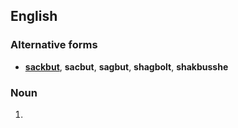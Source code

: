 {{wikipedia|Sackbut}}
==English==

===Alternative forms===
* '''[[sackbut]]''', '''sacbut''', '''sagbut''', '''shagbolt''', '''shakbusshe'''

===Noun===
{{en-noun}}

# {{alternative spelling of|sackbut|lang=en}}